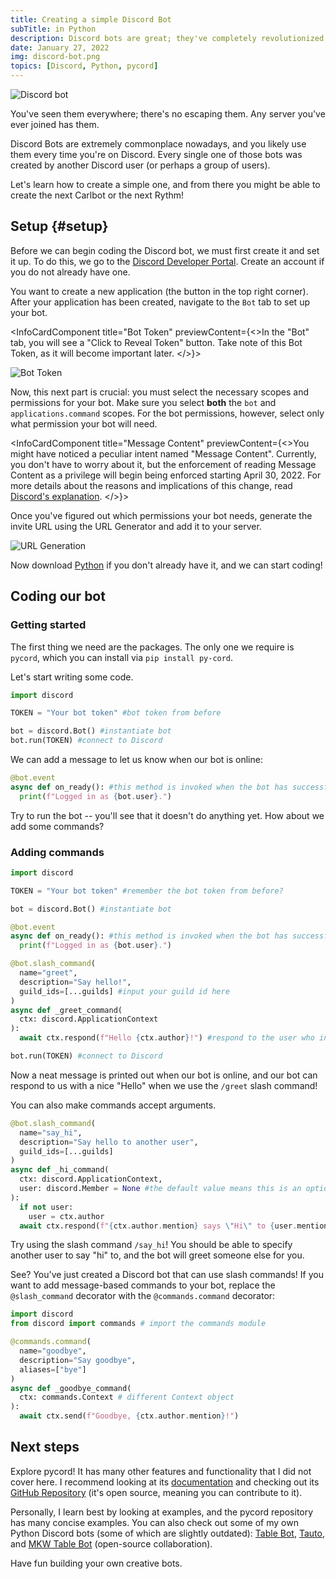 ```yaml
---
title: Creating a simple Discord Bot
subTitle: in Python
description: Discord bots are great; they've completely revolutionized the way people use Discord. Although it can seem difficult to begin creating one, it's actually quite simple if you know what is necessary and important. 
date: January 27, 2022
img: discord-bot.png
topics: [Discord, Python, pycord]
---
```


![Discord bot](/assets/images/discord-bot.png "Discord bot")

You've seen them everywhere; there's no escaping them. Any server you've ever joined has them. 

Discord Bots are extremely commonplace nowadays, and you likely use them every time you're on Discord. Every single one of those bots was created by another Discord user (or perhaps a group of users). 

Let's learn how to create a simple one, and from there you might be able to create the next Carlbot or the next Rythm!

## Setup {#setup}

Before we can begin coding the Discord bot, we must first create it and set it up. To do this, we go to the <a href='https://discord.com/developers/applications' target='_blank'>Discord Developer Portal</a>. Create an account if you do 
not already have one. 

<!-- ![New application](/assets/images/discord-bot/create-new-app.png "Create new application") -->
You want to create a new application (the button in the top right corner). After your application has been created, navigate to the `Bot` tab to set up your bot.

<InfoCardComponent title="Bot Token" previewContent={<>In the "Bot" tab, you will see a "Click to Reveal Token" button. Take note of this Bot Token, as it will become important later.
</>}>

![Bot Token](/assets/images/discord-bot/bot-token.png "Bot Token")

</InfoCardComponent>


Now, this next part is crucial: you must select the necessary scopes and permissions for your bot. Make sure you select **both** 
the `bot` and `applications.command` scopes. For the bot permissions, however, select only what permission your bot will need. 

<InfoCardComponent title="Message Content" previewContent={<>You might have noticed a peculiar intent named "Message Content". Currently, you don't have to worry about it, but the enforcement of reading Message Content as a privilege will begin being enforced starting April 30, 2022. For more details about the reasons and implications of this change, read <a href='https://support.discord.com/hc/en-us/articles/360040720412' target='_blank'>Discord's explanation</a>.
</>}>
</InfoCardComponent>

Once you've figured out which permissions your bot needs, generate the invite URL using the URL Generator and add it to your server.

![URL Generation](/assets/images/discord-bot/url-generator.png "URL Generation")

Now download <a href="https://www.python.org" target="_blank">Python</a> if you don't already have it, and we can start coding!

## Coding our bot

### Getting started

The first thing we need are the packages. The only one we require is `pycord`, which you can install via `pip install py-cord`.

Let's start writing some code.

```python
import discord

TOKEN = "Your bot token" #bot token from before

bot = discord.Bot() #instantiate bot
bot.run(TOKEN) #connect to Discord
```

We can add a message to let us know when our bot is online:

```python
@bot.event
async def on_ready(): #this method is invoked when the bot has successfully connected
  print(f"Logged in as {bot.user}.")
```

Try to run the bot -- you'll see that it doesn't do anything yet. How about we add some commands?

### Adding commands

```python
import discord

TOKEN = "Your bot token" #remember the bot token from before?

bot = discord.Bot() #instantiate bot

@bot.event
async def on_ready(): #this method is invoked when the bot has successfully connected
  print(f"Logged in as {bot.user}.")

@bot.slash_command(
  name="greet",
  description="Say hello!",
  guild_ids=[...guilds] #input your guild id here
)
async def _greet_command(
  ctx: discord.ApplicationContext
):
  await ctx.respond(f"Hello {ctx.author}!") #respond to the user who invoked the command

bot.run(TOKEN) #connect to Discord
```

Now a neat message is printed out when our bot is online, and our bot can respond to us with a nice "Hello" when we use the `/greet` slash command!

You can also make commands accept arguments.

```python
@bot.slash_command(
  name="say_hi",
  description="Say hello to another user",
  guild_ids=[...guilds]
)
async def _hi_command(
  ctx: discord.ApplicationContext,
  user: discord.Member = None #the default value means this is an optional argument
):
  if not user:
    user = ctx.author
  await ctx.respond(f"{ctx.author.mention} says \"Hi\" to {user.mention}")
```

Try using the slash command `/say_hi`! You should be able to specify another user to say "hi" to, and the bot will greet someone else for you. 

See? You've just created a Discord bot that can use slash commands! If you want to add message-based commands to your bot, replace the `@slash_command` decorator with the `@commands.command` decorator:

```python
import discord
from discord import commands # import the commands module

@commands.command(
  name="goodbye",
  description="Say goodbye",
  aliases=["bye"]
)
async def _goodbye_command(
  ctx: commands.Context # different Context object
):
  await ctx.send(f"Goodbye, {ctx.author.mention}!")
```

## Next steps

Explore pycord! It has many other features and functionality that I did not cover here. I recommend looking at its <a href='https://docs.pycord.dev/en/master/' target='_blank'>documentation</a> and checking out its <a href='https://github.com/Pycord-Development/pycord' target='_blank'>GitHub Repository</a> (it's open source, meaning you can contribute to it).

Personally, I learn best by looking at examples, and the pycord repository has many concise examples. You can also check out some of my own Python Discord bots (some of which are slightly outdated): <a href='https://github.com/camelwater/Table-BOT' target='_blank'>Table Bot</a>, <a href='https://github.com/camelwater/Tauto' target='_blank'>Tauto</a>, and <a href='https://github.com/camelwater/MKW-Table-Bot/tree/discord-interactions' target='_blank'>MKW Table Bot</a> (open-source collaboration).

Have fun building your own creative bots.
